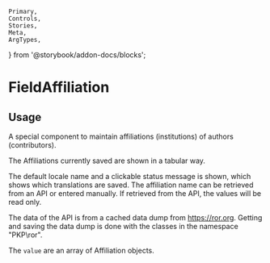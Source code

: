 	Primary,
	Controls,
	Stories,
	Meta,
	ArgTypes,
} from '@storybook/addon-docs/blocks';


<Meta of={FieldAffiliationsStories} />

# FieldAffiliation

## Usage

A special component to maintain affiliations (institutions) of authors (contributors).

The Affiliations currently saved are shown in a tabular way.

The default locale name and a clickable status message is shown, which shows which translations are saved. The affiliation name can be retrieved from an API or entered manually. If retrieved from the API, the values will be read only.

The data of the API is from a cached data dump from https://ror.org. Getting and saving the data dump is done with the classes in the namespace "PKP\ror".

The `value` are an array of Affiliation objects.

<Primary />
<Controls />
<Stories />
